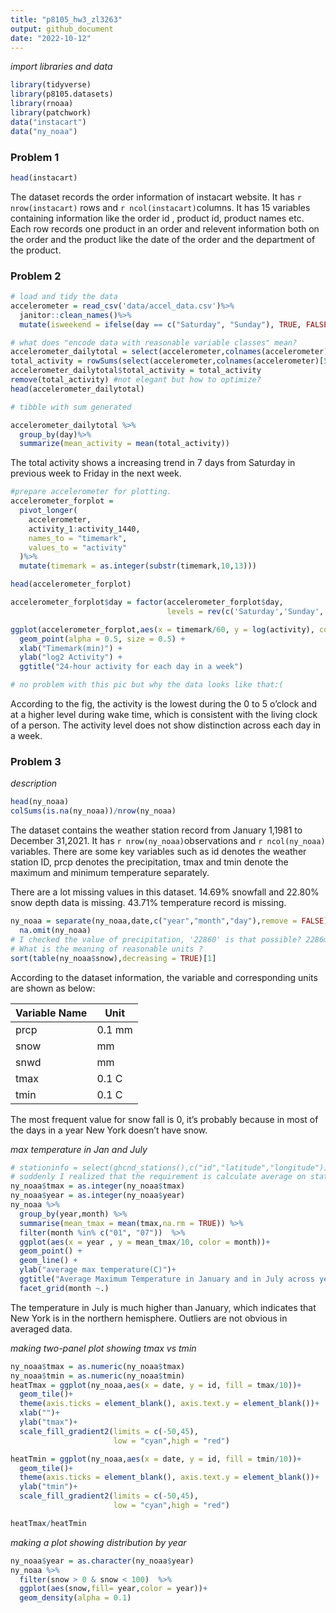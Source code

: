 ```yaml
---
title: "p8105_hw3_zl3263"
output: github_document
date: "2022-10-12"
---
```


*import libraries and data*

```r
library(tidyverse)
library(p8105.datasets)
library(rnoaa)
library(patchwork)
data("instacart")
data("ny_noaa")

```

### Problem 1

```r
head(instacart)
```

The dataset records the order information of instacart website. It has `r nrow(instacart)` rows and `r ncol(instacart)`columns. It has 15 variables containing information like the order id , product id, product names etc. Each row records one product in an order and relevent information both on the order and the product like the date of the order and the department of the product.

### Problem 2

```r
# load and tidy the data
accelerometer = read_csv('data/accel_data.csv')%>%
  janitor::clean_names()%>%
  mutate(isweekend = ifelse(day == c("Saturday", "Sunday"), TRUE, FALSE),.before = activity_1)


```

```r
# what does "encode data with reasonable variable classes" mean?
accelerometer_dailytotal = select(accelerometer,colnames(accelerometer)[1:4])
total_activity = rowSums(select(accelerometer,colnames(accelerometer)[5:1444]))
accelerometer_dailytotal$total_activity = total_activity
remove(total_activity) #not elegant but how to optimize?
head(accelerometer_dailytotal)

# tibble with sum generated

```

```r
accelerometer_dailytotal %>%
  group_by(day)%>%
  summarize(mean_activity = mean(total_activity))

```

The total activity shows a increasing trend in 7 days from Saturday in previous week to Friday in the next week.

```r
#prepare accelerometer for plotting.
accelerometer_forplot = 
  pivot_longer(
    accelerometer,
    activity_1:activity_1440,
    names_to = "timemark",
    values_to = "activity"
  )%>%
  mutate(timemark = as.integer(substr(timemark,10,13)))

head(accelerometer_forplot)

```

```r
accelerometer_forplot$day = factor(accelerometer_forplot$day, 
                                   levels = rev(c('Saturday','Sunday','Monday','Tuesday','Wednesday','Thursday','Friday')))

ggplot(accelerometer_forplot,aes(x = timemark/60, y = log(activity), color = day)) +
  geom_point(alpha = 0.5, size = 0.5) +
  xlab("Timemark(min)") +
  ylab("log2 Activity") +
  ggtitle("24-hour activity for each day in a week")

# no problem with this pic but why the data looks like that:(

```

According to the fig, the activity is the lowest during the 0 to 5 o'clock and at a higher level during wake time, which is consistent with the living clock of a person. The activity level does not show distinction across each day in a week.

### Problem 3

*description*

```r
head(ny_noaa)
colSums(is.na(ny_noaa))/nrow(ny_noaa)
```

The dataset contains the weather station record from January 1,1981 to December 31,2021. It has `r nrow(ny_noaa)`observations and `r ncol(ny_noaa)` variables. There are some key variables such as id denotes the weather station ID, prcp denotes the precipitation, tmax and tmin denote the maximum and minimum temperature separately.

There are a lot missing values in this dataset. 14.69% snowfall and 22.80% snow depth data is missing. 43.71% temperature record is missing.

```r
ny_noaa = separate(ny_noaa,date,c("year","month","day"),remove = FALSE)%>%
  na.omit(ny_noaa)
# I checked the value of precipitation, '22860' is that possible? 2286mm in 24 hours in NY. I prefer to believe that it is an error record.  
# What is the meaning of reasonable units ? 
sort(table(ny_noaa$snow),decreasing = TRUE)[1]
```

According to the dataset information, the variable and corresponding units are shown as below:

| Variable Name | Unit   |
|:--------------|--------|
| prcp          | 0.1 mm |
| snow          | mm     |
| snwd          | mm     |
| tmax          | 0.1 C  |
| tmin          | 0.1 C  |

The most frequent value for snow fall is 0, it's probably because in most of the days in a year New York doesn't have snow.

*max temperature in Jan and July*

```r
# stationinfo = select(ghcnd_stations(),c("id","latitude","longitude"))
# suddenly I realized that the requirement is calculate average on stations not on years. 
ny_noaa$tmax = as.integer(ny_noaa$tmax)
ny_noaa$year = as.integer(ny_noaa$year)
ny_noaa %>%
  group_by(year,month) %>%
  summarise(mean_tmax = mean(tmax,na.rm = TRUE)) %>%
  filter(month %in% c("01", "07"))  %>%
  ggplot(aes(x = year , y = mean_tmax/10, color = month))+
  geom_point() +
  geom_line() +
  ylab("average max temperature(C)")+
  ggtitle("Average Maximum Temperature in January and in July across years") +
  facet_grid(month ~.)

```

The temperature in July is much higher than January, which indicates that New York is in the northern hemisphere. Outliers are not obvious in averaged data. 

*making two-panel plot showing tmax vs tmin*

```r
ny_noaa$tmax = as.numeric(ny_noaa$tmax)
ny_noaa$tmin = as.numeric(ny_noaa$tmin)
heatTmax = ggplot(ny_noaa,aes(x = date, y = id, fill = tmax/10))+
  geom_tile()+
  theme(axis.ticks = element_blank(), axis.text.y = element_blank())+
  xlab("")+
  ylab("tmax")+
  scale_fill_gradient2(limits = c(-50,45),
                       low = "cyan",high = "red")

heatTmin = ggplot(ny_noaa,aes(x = date, y = id, fill = tmin/10))+
  geom_tile()+
  theme(axis.ticks = element_blank(), axis.text.y = element_blank())+
  ylab("tmin")+
  scale_fill_gradient2(limits = c(-50,45),
                       low = "cyan",high = "red")

heatTmax/heatTmin

```


*making a plot showing distribution by year*

```r
ny_noaa$year = as.character(ny_noaa$year)
ny_noaa %>%
  filter(snow > 0 & snow < 100)  %>%
  ggplot(aes(snow,fill= year,color = year))+
  geom_density(alpha = 0.1)

```
